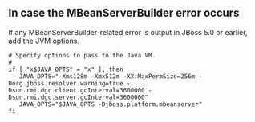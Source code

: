 ## In case the MBeanServerBuilder error occurs

If any MBeanServerBuilder-related error is output in JBoss 5.0 or earlier, add the JVM options.

```apacheconf title='(JBoss 설치 경로)/bin/run.conf' {5} showLineNumbers
# Specify options to pass to the Java VM.
#
if [ "x$JAVA_OPTS" = "x" ]; then
   JAVA_OPTS="-Xms128m -Xmx512m -XX:MaxPermSize=256m -Dorg.jboss.resolver.warning=true -Dsun.rmi.dgc.client.gcInterval=3600000 -Dsun.rmi.dgc.server.gcInterval=3600000"
   JAVA_OPTS="$JAVA_OPTS -Djboss.platform.mbeanserver"
fi
```
